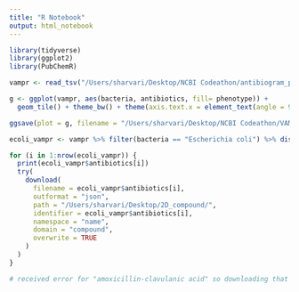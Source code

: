 ```yaml
---
title: "R Notebook"
output: html_notebook
---
```


```r

library(tidyverse)
library(ggplot2)
library(PubChemR)

vampr <- read_tsv("/Users/sharvari/Desktop/NCBI Codeathon/antibiogram_phenotype.txt")

g <- ggplot(vampr, aes(bacteria, antibiotics, fill= phenotype)) + 
  geom_tile() + theme_bw() + theme(axis.text.x = element_text(angle = 90, vjust = 0.5, hjust=1)) + ggtitle("VAMPr dataset")

ggsave(plot = g, filename = "/Users/sharvari/Desktop/NCBI Codeathon/VAMPr_dataset_heatmap.png", width = 15, height = 10, dpi=300)

ecoli_vampr <- vampr %>% filter(bacteria == "Escherichia coli") %>% distinct(antibiotics)

for (i in 1:nrow(ecoli_vampr)) {
  print(ecoli_vampr$antibiotics[i])
  try(
    download(
      filename = ecoli_vampr$antibiotics[i],
      outformat = "json",
      path = "/Users/sharvari/Desktop/2D_compound/",
      identifier = ecoli_vampr$antibiotics[i],
      namespace = "name",
      domain = "compound",
      overwrite = TRUE
    )
  )
}

# received error for "amoxicillin-clavulanic acid" so downloading that manually

```

